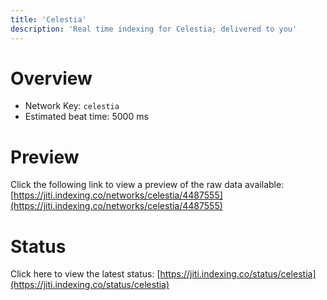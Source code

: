```yaml
---
title: 'Celestia'
description: 'Real time indexing for Celestia; delivered to you'
---
```


# Overview
- Network Key: `celestia`
- Estimated beat time: 5000 ms

# Preview
Click the following link to view a preview of the raw data available: [https://jiti.indexing.co/networks/celestia/4487555](https://jiti.indexing.co/networks/celestia/4487555)

# Status
Click here to view the latest status: [https://jiti.indexing.co/status/celestia](https://jiti.indexing.co/status/celestia)
